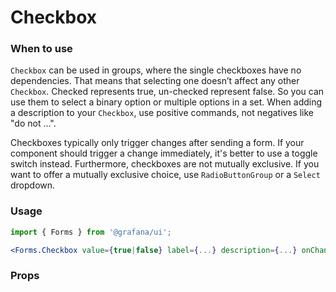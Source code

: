 
<Meta title="MDX|Checkbox" component={Checkbox} />

# Checkbox

### When to use

`Checkbox` can be used in groups, where the single checkboxes have no dependencies. That means that selecting one doesn’t affect any other `Checkbox`. Checked represents true, un-checked represent false. So you can use them to select a binary option or multiple options in a set. When adding a description to your `Checkbox`, use positive commands, not negatives like "do not …".

Checkboxes typically only trigger changes after sending a form. If your component should trigger a change immediately, it's better to use a toggle switch instead. Furthermore, checkboxes are not mutually exclusive. If you want to offer a mutually exclusive choice, use `RadioButtonGroup` or a `Select` dropdown.

### Usage

```jsx
import { Forms } from '@grafana/ui';

<Forms.Checkbox value={true|false} label={...} description={...} onChange={...} />
```

### Props
<Props of={Checkbox} />

